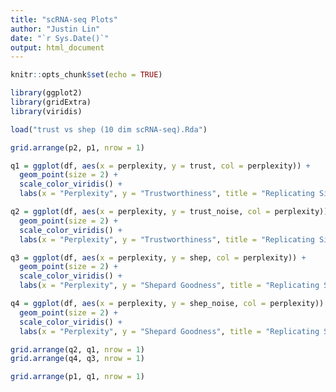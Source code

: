 ```yaml
---
title: "scRNA-seq Plots"
author: "Justin Lin"
date: "`r Sys.Date()`"
output: html_document
---
```


```r
knitr::opts_chunk$set(echo = TRUE)

library(ggplot2)
library(gridExtra)
library(viridis)

load("trust vs shep (10 dim scRNA-seq).Rda")
```


```r
grid.arrange(p2, p1, nrow = 1)
```

```r
q1 = ggplot(df, aes(x = perplexity, y = trust, col = perplexity)) + 
  geom_point(size = 2) +
  scale_color_viridis() + 
  labs(x = "Perplexity", y = "Trustworthiness", title = "Replicating Signal")

q2 = ggplot(df, aes(x = perplexity, y = trust_noise, col = perplexity)) + 
  geom_point(size = 2) +
  scale_color_viridis() + 
  labs(x = "Perplexity", y = "Trustworthiness", title = "Replicating Signal + Noise")

q3 = ggplot(df, aes(x = perplexity, y = shep, col = perplexity)) + 
  geom_point(size = 2) +
  scale_color_viridis() + 
  labs(x = "Perplexity", y = "Shepard Goodness", title = "Replicating Signal")

q4 = ggplot(df, aes(x = perplexity, y = shep_noise, col = perplexity)) + 
  geom_point(size = 2) +
  scale_color_viridis() + 
  labs(x = "Perplexity", y = "Shepard Goodness", title = "Replicating Signal + Noise")

grid.arrange(q2, q1, nrow = 1)
grid.arrange(q4, q3, nrow = 1)
```

```r
grid.arrange(p1, q1, nrow = 1)
```


